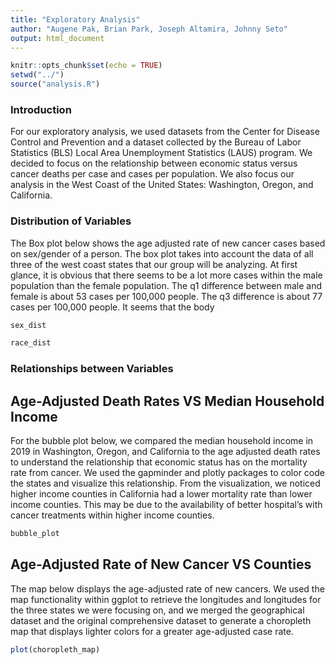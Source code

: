 ```yaml
---
title: "Exploratory Analysis"
author: "Augene Pak, Brian Park, Joseph Altamira, Johnny Seto"
output: html_document
---
```


```r
knitr::opts_chunk$set(echo = TRUE)
setwd("../")
source("analysis.R")
```
### Introduction

For our exploratory analysis, we used datasets from the Center for Disease Control and Prevention and a dataset collected by the Bureau of Labor Statistics (BLS) Local Area Unemployment Statistics (LAUS) program. We decided to focus on the relationship between economic status versus cancer deaths per case and cases per population. We also focus our analysis in the West Coast of the United States: Washington, Oregon, and California.


### Distribution of Variables

The Box plot below shows the age adjusted rate of new cancer cases based on sex/gender of a person. The box plot takes into account the data of all three of the west coast states that our group will be analyzing. At first glance, it is obvious that there seems to be a lot more cases within the male population than the female population. The q1 difference between male and female is about 53 cases per 100,000 people. The q3 difference is about 77 cases per 100,000 people. It seems that the body 

```r
sex_dist

```


```r
race_dist
```

### Relationships between Variables

## Age-Adjusted Death Rates VS Median Household Income

For the bubble plot below, we compared the median household income in 2019 in Washington, Oregon, and California to the age adjusted death rates to understand the relationship that economic status has on the mortality rate from cancer. We used the gapminder and plotly packages to color code the states and visualize this relationship. From the visualization, we noticed higher income counties in California had a lower mortality rate than lower income counties. This may be due to the availability of better hospital’s with cancer treatments within higher income counties. 

```r
bubble_plot
```

## Age-Adjusted Rate of New Cancer VS Counties

The map below displays the age-adjusted rate of new cancers. We used the map functionality within ggplot to retrieve the longitudes and longitudes for the three states we were focusing on, and we merged the geographical dataset and the original comprehensive dataset to generate a choropleth map that displays lighter colors for a greater age-adjusted case rate.

```r
plot(choropleth_map)
```
